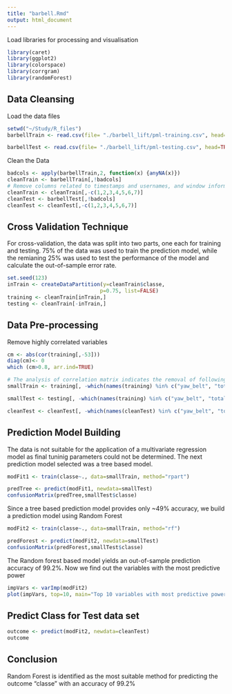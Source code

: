 ```yaml
---
title: "barbell.Rmd"
output: html_document
---
```


Load libraries for processing and visualisation
```r
library(caret)
library(ggplot2)
library(colorspace)
library(corrgram)
library(randomForest)
```

## Data Cleansing

Load the data files
```r
setwd("~/Study/R_files")
barbellTrain <- read.csv(file= "./barbell_lift/pml-training.csv", head=TRUE, sep=",", na.strings= c("NA","#DIV/0!" ))

barbellTest <- read.csv(file= "./barbell_lift/pml-testing.csv", head=TRUE, sep=",", na.strings= c("NA","#DIV/0!" ))
```

Clean the Data
```r

badcols <- apply(barbellTrain,2, function(x) {anyNA(x)})
cleanTrain <- barbellTrain[,!badcols]
# Remove columns related to timestamps and usernames, and window information
cleanTrain <- cleanTrain[,-c(1,2,3,4,5,6,7)]
cleanTest <- barbellTest[,!badcols]
cleanTest <- cleanTest[,-c(1,2,3,4,5,6,7)]
```

## Cross Validation Technique

For cross-validation, the data was split into two parts, one each for training and testing. 75% of the data was used to train the prediction model, while the remianing 25% was used to test the performance of the model and calculate the out-of-sample error rate.
```r
set.seed(123)
inTrain <- createDataPartition(y=cleanTrain$classe,
                              p=0.75, list=FALSE)
training <- cleanTrain[inTrain,]
testing <- cleanTrain[-inTrain,]

```

## Data Pre-processing
Remove highly correlated variables
```r
cm <- abs(cor(training[,-53]))
diag(cm)<- 0
which (cm>0.8, arr.ind=TRUE)

# The analysis of correlation matrix indicates the removal of following variables
smallTrain <- training[, -which(names(training) %in% c("yaw_belt", "total_accel_belt", "accel_belt_y", "accel_belt_z", "accel_belt_x", "magnet_belt_x", "magnet_belt_y", "gyros_arm_x", "accel_arm_x", "magnet_arm_y", "accel_dumbbell_x", "accel_dumbbell_z", "gyros_forearm_y", "gyros_dumbbell_x", "gyros_dumbbell_z"))]

smallTest <- testing[, -which(names(training) %in% c("yaw_belt", "total_accel_belt", "accel_belt_y", "accel_belt_z", "accel_belt_x", "magnet_belt_x", "magnet_belt_y", "gyros_arm_x", "accel_arm_x", "magnet_arm_y", "accel_dumbbell_x", "accel_dumbbell_z", "gyros_forearm_y", "gyros_dumbbell_x", "gyros_dumbbell_z"))]

cleanTest <- cleanTest[, -which(names(cleanTest) %in% c("yaw_belt", "total_accel_belt", "accel_belt_y", "accel_belt_z", "accel_belt_x", "magnet_belt_x", "magnet_belt_y", "gyros_arm_x", "accel_arm_x", "magnet_arm_y", "accel_dumbbell_x", "accel_dumbbell_z", "gyros_forearm_y", "gyros_dumbbell_x", "gyros_dumbbell_z"))]
```

## Prediction Model Building

The data is not suitable for the application of a multivariate regression model as final tuninig parameters could not be determined.
The next prediction model selected was a tree based model.

```r
modFit1 <- train(classe~., data=smallTrain, method="rpart")

predTree <- predict(modFit1, newdata=smallTest)
confusionMatrix(predTree,smallTest$classe)

```

Since a tree based prediction model provides only ~49% accuracy, we build a prediction model using Random Forest

```r
modFit2 <- train(classe~., data=smallTrain, method="rf")

predForest <- predict(modFit2, newdata=smallTest)
confusionMatrix(predForest,smallTest$classe)

```

The Random forest based model yields an out-of-sample prediction accuracy of 99.2%. 
Now we find out the variables with the most predictive power

```r
impVars <- varImp(modFit2)
plot(impVars, top=10, main="Top 10 variables with most predictive power")

```

## Predict Class for Test data set

```r
outcome <- predict(modFit2, newdata=cleanTest)
outcome
```

## Conclusion

Random Forest is identified as the most suitable method for predicting the outcome "classe" with an accuracy of 99.2%